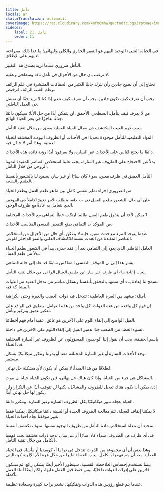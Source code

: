 ```yaml
---
title: تأمل
locale: ar
statusTranslation: automatic
coverImage: https://res.cloudinary.com/xmfm6mhw3gwctndtcubgx2rptnae/image/upload/v1741354419/small_cover_la_gran_rebelion_28716e29d2.webp
sidebar:
    label: 21. تأمل
    order: 21
---
```

في الحياة، الشيء الوحيد المهم هو التغيير الجذري والكلي والنهائي؛ ما عدا ذلك، بصراحة، لا يهم على الإطلاق.

التأمل ضروري عندما نريد بصدق هذا التغيير.

لا نرغب بأي حال من الأحوال في تأمل تافه وسطحي وعقيم.

نحتاج إلى أن نصبح جادين وأن نترك جانبًا الكثير من الحماقات المنتشرة في علم الزائف وعلم الغيب الزائف الرخيص.

يجب أن نعرف كيف نكون جادين، يجب أن نعرف كيف نتغير إذا كنا لا نريد حقًا أن نفشل في العمل الباطني.

من لا يعرف كيف يتأمل، السطحي، الأحمق، لن يتمكن أبدًا من حل الأنا؛ سيكون دائمًا جذعًا عاجزًا في بحر الحياة الهائج.

يجب فهم العيب المكتشف في مجال الحياة العملية بعمق من خلال تقنية التأمل.

المواد التعليمية للتأمل موجودة تحديدًا في الأحداث أو الظروف اليومية المختلفة للحياة العملية، وهذا أمر لا جدال فيه.

دائمًا ما يحتج الناس على الأحداث غير السارة، ولا يعرفون أبدًا رؤية فائدة هذه الأحداث.

بدلاً من الاحتجاج على الظروف غير السارة، يجب علينا استخلاص العناصر المفيدة لنمونا الروحي من خلال التأمل.

التأمل العميق في ظرف معين، سواء كان سارًا أو غير سار، يسمح لنا بالشعور بأنفسنا بالطعم والنتيجة.

من الضروري إجراء تمايز نفسي كامل بين ما هو طعم العمل وطعم الحياة.

على أي حال، للشعور بطعم العمل في حد ذاته، يتطلب الأمر تغييرًا كاملاً في الموقف الذي نتعامل به عادةً مع ظروف الوجود.

لا يمكن لأحد أن يتذوق طعم العمل طالما ارتكب خطأ التماهي مع الأحداث المختلفة.

من المؤكد أن التماهي يمنع التقدير النفسي المناسب للأحداث.

عندما يتوحد المرء مع حدث معين، فإنه لا يتمكن بأي حال من الأحوال من استخلاص العناصر المفيدة من الحدث نفسه للاكتشاف الذاتي والنمو الداخلي للوعي.

العامل الباطني الذي يعود إلى التماهي بعد أن فقد حذره، يبدأ في الشعور بطعم الحياة بدلاً من طعم العمل.

يشير هذا إلى أن الموقف النفسي المعاكس سابقًا قد عاد إلى حالة التماهي.

يجب إعادة بناء أي ظرف غير سار عن طريق الخيال الواعي من خلال تقنية التأمل.

تسمح لنا إعادة بناء أي مشهد بالتحقق بأنفسنا وبشكل مباشر من تدخل العديد من الذوات المشاركة فيه.

أمثلة: مشهد من الغيرة العاطفية؛ تتدخل فيه ذوات الغضب والغيرة وحتى الكراهية.

إن فهم كل واحدة من هذه الذوات، كل واحد من هذه العوامل، ينطوي في الواقع على تفكير عميق وتركيز وتأمل.

الميل الواضح إلى إلقاء اللوم على الآخرين هو عائق، عقبة أمام فهم أخطائنا.

لسوء الحظ، من الصعب جدًا تدمير الميل إلى إلقاء اللوم على الآخرين في داخلنا.

باسم الحقيقة، يجب أن نقول إننا الوحيدون المسؤولون عن الظروف غير السارة المختلفة في الحياة.

توجد الأحداث السارة أو غير السارة المختلفة معنا أو بدوننا وتتكرر ميكانيكيًا بشكل مستمر.

انطلاقًا من هذا المبدأ، لا يمكن أن يكون لأي مشكلة حل نهائي.

المشاكل هي جزء من الحياة، وإذا كان هناك حل نهائي، فلن تكون الحياة حياة بل موت.

إذن يمكن أن يكون هناك تعديل للظروف والمشاكل، لكنها لن تتوقف أبدًا عن التكرار ولن يكون لها حل نهائي أبدًا.

الحياة عجلة تدور ميكانيكيًا بكل الظروف السارة وغير السارة، وتتكرر دائمًا.

لا يمكننا إيقاف العجلة، تتم معالجة الظروف الجيدة أو السيئة دائمًا ميكانيكيًا، يمكننا فقط تغيير موقفنا تجاه أحداث الحياة.

بمجرد أن نتعلم استخلاص مادة التأمل من ظروف الوجود نفسها، سوف نكتشف أنفسنا.

في أي ظرف من الظروف، سواء كان سارًا أو غير سار، توجد ذوات مختلفة يجب فهمها بالكامل من خلال تقنية التأمل.

وهذا يعني أن أي مجموعة من الذوات تتدخل في دراما أو كوميديا ​​أو مأساة في الحياة العملية، بعد أن يتم فهمها بالكامل، يجب القضاء عليها من خلال قوة الأم الإلهية كونداليني.

بينما نستخدم إحساس الملاحظة النفسية، سيتطور الأخير أيضًا بشكل رائع. ثم سنكون قادرين على إدراك الذوات داخليًا، ليس فقط قبل العمل عليها، ولكن أيضًا أثناء العمل بأكمله.

عندما يتم قطع رؤوس هذه الذوات وتفكيكها، نشعر براحة كبيرة وسعادة عظيمة.

